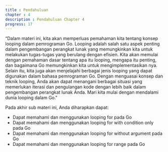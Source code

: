 ```yaml
---
title : Pendahuluan
chapter : 4
description : Pendahuluan Chapter 4
progress: 17
---
```


“Dalam materi ini, kita akan memperluas pemahaman kita tentang konsep looping 
dalam pemrograman Go. Looping adalah salah satu aspek penting dalam 
pengembangan perangkat lunak yang memungkinkan kita untuk melakukan tugas-tugas yang berulang dengan efisien. Kita akan memulai dengan pemahaman dasar 
tentang apa itu looping, mengapa itu penting, dan bagaimana Go 
memungkinkan kita untuk mengimplementasikan nya. Selain itu, kita juga akan 
menjelajahi berbagai jenis looping yang dapat digunakan dalam bahasa 
pemrograman Go. Dengan menguasai konsep dan teknik looping, Anda akan 
dapat menangani berbagai situasi yang memerlukan iterasi dan pengulangan kode 
dengan lebih baik dalam pengembangan perangkat lunak Anda. Mari kita mulai 
dengan mendalami dunia looping dalam Go."

Pada akhir sub materi ini, Anda diharapkan dapat:

- Dapat memahami dan menggunakan looping for pada Go
- Dapat memahami dan menggunakan looping for with condition only pada Go
- Dapat memahami dan menggunakan looping for without argument pada Go
- Dapat memahami dan menggunakan looping for range pada Go
